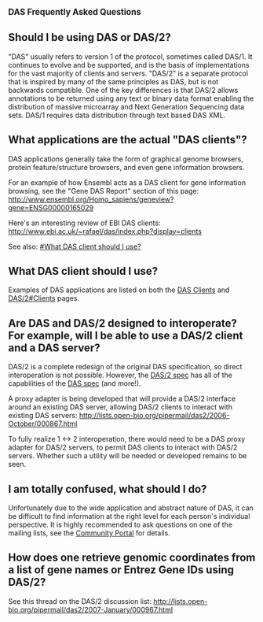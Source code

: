 
<big>'''DAS Frequently Asked Questions'''</big>


== Should I be using DAS or DAS/2? ==

"DAS" usually refers to version 1 of the protocol, sometimes called DAS/1. It continues to evolve and be supported, and is the basis of implementations for the vast majority of clients and servers. "DAS/2" is a separate protocol that is inspired by many of the same principles as DAS, but is not backwards compatible. One of the key differences is that DAS/2 allows annotations to be returned using any text or binary data format enabling the distribution of massive microarray and Next Generation Sequencing data sets.  DAS/1 requires data distribution through text based DAS XML.

== What applications are the actual "DAS clients"? ==

DAS applications generally take the form of graphical genome browsers,
protein feature/structure browsers, and even gene information browsers.

For an example of how Ensembl acts as a DAS client for gene information
browsing, see the "Gene DAS Report" section of this page:
http://www.ensembl.org/Homo_sapiens/geneview?gene=ENSG00000165029

Here's an interesting review of EBI DAS clients:
http://www.ebi.ac.uk/~rafael/das/index.php?display=clients

See also: [[#What DAS client should I use?]]

== What DAS client should I use? ==

Examples of DAS applications are listed on both the [[DAS/1#Clients|DAS Clients]] and [[DAS/2#Clients]] pages.

== Are DAS and DAS/2 designed to interoperate? For example, will I be able to use a DAS/2 client and a DAS server? ==

DAS/2 is a complete redesign of the original DAS specification, so direct interoperation is not
possible. However, the [http://biodas.org/documents/das2/das2_protocol.html DAS/2 spec] has all of the capabilities of the [http://www.biodas.org/documents/spec.html DAS spec] (and more!).

A proxy adapter is being developed that will provide a DAS/2 interface 
around an existing DAS server, allowing DAS/2
clients to interact with existing DAS servers:
http://lists.open-bio.org/pipermail/das2/2006-October/000867.html

To fully realize 1 <-> 2 interoperation, there would need to be a
DAS proxy adapter for DAS/2 servers, to permit DAS clients to interact
with DAS/2 servers. Whether such a utility will be needed or developed remains to be seen.

== I am totally confused, what should I do? ==

Unfortunately due to the wide application and abstract nature of DAS, it can be difficult to find information at the right level for each person's individual perspective. It is highly recommended to ask questions on one of the mailing lists, see the [[BioDAS:Community_Portal|Community Portal]] for details.

== How does one retrieve genomic coordinates from a list of gene names or Entrez Gene IDs using DAS/2? ==

See this thread on the DAS/2 discussion list: http://lists.open-bio.org/pipermail/das2/2007-January/000967.html